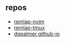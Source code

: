 ## repos
- [remlap-nvim](https://github.com/dgpalmer/remlap-nvim)
- [remlap-tmux](https://github.com/dgpalmer/remlap-tmux)
- [dgpalmer.github-io](https://github.com/dgpalmer/dgpalmer.github.io-nextjs)
